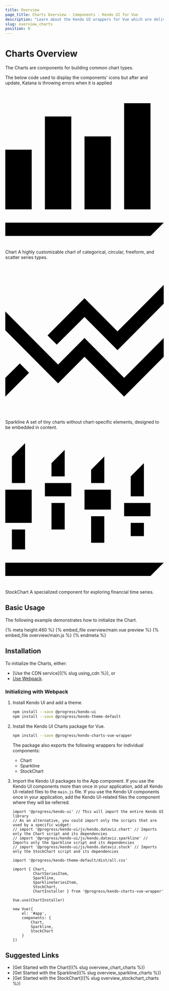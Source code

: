 ```yaml
---
title: Overview
page_title: Charts Overview - Components - Kendo UI for Vue
description: "Learn about the Kendo UI wrappers for Vue which are delivered by the Charts package."
slug: overview_charts
position: 0
---
```


# Charts Overview

The Charts are components for building common chart types.

The below code used to display the components' icons but after and update, Katana is throwing errors when it is applied

<Row>
    <Column count={6}>
        <Component href="{% slug overview_chart_charts %}">
       <svg id="bar" viewBox="0 0 72 72">
            <defs>
                <linearGradient id="gradient" x1="0%" y1="0%" x2="0%" y2="100%">
                <stop offset="0%" stop-color="#ffab09" />
                <stop offset="60%" stop-color="#ff6358" />
                </linearGradient>
            </defs>
            <path d="M0,60v6h66l6-6H0z M36,21h12v33H36V21z M54,6h12v48H54V6z M18,12h12v42H18V12z M0,27h12v27H0V27z" />
        </svg>
            <ComponentTitle>Chart</ComponentTitle>
            <ComponentDescription>A highly customizable chart of categorical, circular, freeform, and scatter series types.</ComponentDescription>
        </Component>
    </Column>    
    <Column count={6}>
        <Component href="{% slug overview_sparkline_charts %}">
        <svg id="sparkline" viewBox="0 0 72 72">
        <path class="st0" d="M36,35.3l-12,12l-24-24v8.5l24,24l12-12l18,18l18-18v-8.5l-18,18L36,35.3z M51,32.3l-15-15L19.2,34.1l4.2,4.2
            L36,25.8l15,15l21-21v-8.5L51,32.3z M0,53.3v8.5l10.8-10.8l-4.2-4.2L0,53.3z" />
        </svg>
            <ComponentTitle>Sparkline</ComponentTitle>
            <ComponentDescription>A set of tiny charts without chart-specific elements, designed to be embedded in content.</ComponentDescription>
        </Component>
    </Column>    
    <Column count={6}>
        <Component href="{% slug overview_stockchart_charts %}">
        <svg id="stock" viewBox="0 0 72 72">
        <path class="st0" d="M0,60v6h66l6-6H0z M36,27h12v9H36V27z M18,24h12v6H18V24z M0,27h12v15H0V27z M9,6l-6,6v12h6V6z M27,9l-6,6v6h6
            V9z M45,12l-6,6v6h6V12z M3,45h6v9H3V45z M21,33h6v12h-6V33z M54,33h12v6H54V33z M57,42h6v6h-6V42z M63,15l-6,6v9h6V15z M39,39h6v12
            h-6V39z"></path>
        </svg>
            <ComponentTitle>StockChart</ComponentTitle>
            <ComponentDescription>A specialized component for exploring financial time series.</ComponentDescription>
        </Component>
    </Column>
</Row>

## Basic Usage

The following example demonstrates how to initialize the Chart.

{% meta height:460 %}
{% embed_file overview/main.vue preview %}
{% embed_file overview/main.js %}
{% endmeta %}

## Installation

To initialize the Charts, either:

* [Use the CDN service]({% slug using_cdn %}), or
* [Use Webpack](#toc-initializing-with-webpack).

### Initializing with Webpack

1. Install Kendo UI and add a theme.

    ```sh
    npm install --save @progress/kendo-ui
    npm install --save @progress/kendo-theme-default
    ```

1. Install the Kendo UI Charts package for Vue.

    ```sh
    npm install --save @progress/kendo-charts-vue-wrapper
    ```

    The package also exports the following wrappers for individual components:

    * Chart
    * Sparkline
    * StockChart

1. Import the Kendo UI packages to the App component. If you use the Kendo UI components more than once in your application, add all Kendo UI-related files to the `main.js` file. If you use the Kendo UI components once in your application, add the Kendo UI-related files the component where they will be referred.

    ```js-no-run
    import '@progress/kendo-ui' // This will import the entire Kendo UI library
    // As an alternative, you could import only the scripts that are used by a specific widget:
    // import '@progress/kendo-ui/js/kendo.dataviz.chart' // Imports only the Chart script and its dependencies
    // import '@progress/kendo-ui/js/kendo.dataviz.sparkline' // Imports only the Sparkline script and its dependencies
    // import '@progress/kendo-ui/js/kendo.dataviz.stock' // Imports only the StockChart script and its dependencies

    import '@progress/kendo-theme-default/dist/all.css'

    import { Chart,
             ChartSeriesItem,
             Sparkline,
             SparklineSeriesItem,
             StockChart,
             ChartInstaller } from '@progress/kendo-charts-vue-wrapper'

    Vue.use(ChartInstaller)

    new Vue({
        el: '#app',
        components: {
            Chart,
            Sparkline,
            StockChart
        }
    })
    ```

## Suggested Links

* [Get Started with the Chart]({% slug overview_chart_charts %})
* [Get Started with the Sparkline]({% slug overview_sparkline_charts %})
* [Get Started with the StockChart]({% slug overview_stockchart_charts %})
